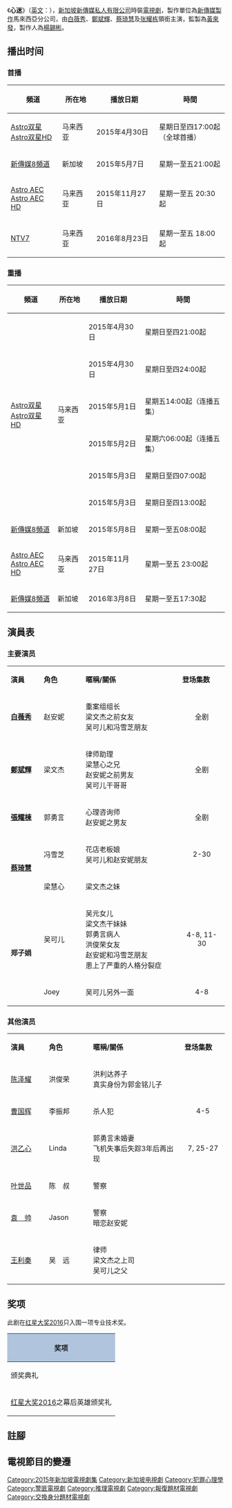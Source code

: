 {{unreferenced|time=2015-05-16T16:43:18+00:00}}
{{電視節目信息框
| 名稱       = 心迷<br/>Mind Game
| 别名       = 
| 類型       = 惊险、愛情、犯罪心理、推理
| 演出       = [[白薇秀|白薇秀]]、[[鄭斌輝|鄭斌輝]]、[[蔡琦慧|蔡琦慧]]、[[张耀栋|张耀栋]]
| 主題曲     = 汤微恩、伍佳丽 《心迷》
| 片尾曲     =
| 語言       = [[華語|華語]]
| 集數       = 30
| 製作年份   = 
| 製作人     = [[楊錫彬|楊錫彬]]
| 監製       = [[黃來發|黃來發]]
| 導演       = [[黃來發|黃來發]]、[[吳升兒|吳升兒]]、[[周發耀|周發耀]]
| 助理导演   = [[何雪麗|何雪麗]]
| 統籌       = 
| 編審       = [[何啟安|何啟安]]
| 編導       = 
| 助理編導   = 
| 編劇       = [[李辜心|李辜心]]、[[譚諾麗|譚諾麗]]、[[高燕珊|高燕珊]]、<br/>[[鄭欣瑜|鄭欣瑜]]、[[李素蓉|李素蓉]]
| 剪辑       = 
| 外景       = {{MAL}} [[吉隆坡|吉隆坡]]
| 摄影       = 
| 每集長     = 45 分钟(不含广告)
| 製作公司   = [[新傳媒製作（馬來西亞）有限公司|新傳媒製作（馬來西亞）有限公司]]
| 頻道1      = {{flagicon|MYS}} [[Astro双星|Astro双星]]、[[Astro双星|Astro双星HD]]
| 視頻制式1  = [[標準畫質電視|標準畫質電視]]、[[高清晰度电视|-{zh-cn:高清晰度电视;zh-hk:高清電視;zh-tw:高畫質電視;zh-hans:高清晰度电视;zh-hant:高解析度電視;zh-mo:高清電視;}-]]
| 音頻制式1  = 
| 首播國家1  = {{MYS}}
| 首播地區1  = 
| 開始1      = 2015年4月30日
| 結束1      = 2015年6月10日
| 頻道2      = {{flagicon|SIN}} [[新傳媒8頻道|新傳媒8頻道]]
| 視頻制式2  = [[標準畫質電視|標準畫質電視]]、[[高清晰度电视|-{zh-cn:高清晰度电视;zh-hk:高清電視;zh-tw:高畫質電視;zh-hans:高清晰度电视;zh-hant:高解析度電視;zh-mo:高清電視;}-]]
| 音頻制式2  = 
| 首播國家2  = {{SIN}}
| 首播地區2  = 
| 開始2      = 2015年5月7日
| 結束2      = 2015年6月17日
| 晚于       = {{flagicon|SIN}}[[虎媽來了|虎媽來了]]<br>{{flagicon|SIN}}[[流氓律師|流氓律師]]
| 早于       = {{flagicon|SIN}}[[長輩甜心|長輩甜心]]
| 相关节目   = [[曙光_(電視劇)|曙光]]（2013）<br/> [[日落洞|日落洞]]（2014）
| 官方網站   = http://tv.toggle.sg/en/channel8/shows/mind-game-tif/info
| imdb_id = 8879588
}}

《'''心迷'''》（[[英语|英文]]：{{lang|en|'''Mind Game'''}}），[[新加坡|新加坡]][[新傳媒私人有限公司|新傳媒私人有限公司]]時裝[[電視劇|電視劇]]，製作單位為[[新傳媒製作|新傳媒製作]]馬來西亞分公司，由[[白薇秀|白薇秀]]、[[鄭斌輝|鄭斌輝]]、[[蔡琦慧|蔡琦慧]]及[[张耀栋|张耀栋]]領銜主演，監製為[[黃來發|黃來發]]，製作人為[[楊錫彬|楊錫彬]]。

== 播出时间 ==
=== 首播 ===
{| class="wikitable" style="text-align:center"
|-  
! 頻道 || 所在地 || 播放日期||時間
|- 
|[[Astro双星|Astro双星]]<br>[[Astro双星|Astro双星HD]]||{{flagicon|MYS}}马来西亚|| 2015年4月30日 ||星期日至四17:00起 <br>（全球首播）
|- 
|[[新傳媒8頻道|新傳媒8頻道]]||{{flagicon|SIN}}新加坡|| 2015年5月7日 ||星期一至五21:00起 
|- 
|[[Astro_AEC|Astro AEC]]<br>[[Astro_AEC|Astro AEC HD]]||{{flagicon|MYS}}马来西亚|| 2015年11月27日 ||星期一至五 20:30起
|-
|[[NTV7|NTV7]]||{{flagicon|MYS}}马来西亚|| 2016年8月23日 ||星期一至五 18:00起
|}

=== 重播 ===
{| class="wikitable" style="text-align:center"
|-  
! 頻道 || 所在地 || 播放日期||時間
|- 
|rowspan=6|[[Astro双星|Astro双星]]<br>[[Astro双星|Astro双星HD]]||rowspan=6|{{flagicon|MYS}}马来西亚|| 2015年4月30日 ||星期日至四21:00起
|- 
| 2015年4月30日 ||星期日至四24:00起
|- 
| 2015年5月1日 ||星期五14:00起（连播五集）
|- 
| 2015年5月2日 ||星期六06:00起（连播五集）
|-
| 2015年5月3日 ||星期日至四07:00起
|- 
| 2015年5月3日 ||星期日至四13:00起
|- 
|[[新傳媒8頻道|新傳媒8頻道]]||{{flagicon|SIN}}新加坡|| 2015年5月8日 ||星期一至五08:00起
|- 
|[[Astro_AEC|Astro AEC]]<br>[[Astro_AEC|Astro AEC HD]]||{{flagicon|MYS}}马来西亚|| 2015年11月27日 ||星期一至五 23:00起
|- 
|[[新傳媒8頻道|新傳媒8頻道]]||{{flagicon|SIN}}新加坡|| 2016年3月8日 ||星期一至五17:30起
|}

== 演員表 ==

=== 主要演员 ===
{|class="wikitable" width="70%"
|- style="background:cornflowerblue; color:white" align=center
|style="width:6%"|'''演員'''||style="width:6%"|'''角色'''||style="width:18%"|'''暱稱/關係'''||style="width:8%"|'''登场集数'''
|-
| '''[[白薇秀|白薇秀]]''' || 赵安妮 || 重案组组长 <br> 梁文杰之前女友 <br> 吴可儿和冯雪芝朋友
|align="center"| 全剧
|-
| '''[[鄭斌輝|鄭斌輝]]''' || 梁文杰 || 律师助理 <br> 梁慧心之兄 <br> 赵安妮之前男友 <br> 吴可儿干哥哥
|align="center"| 全剧
|-
| '''[[張耀棟|張耀棟]]''' || 郭勇言 || 心理咨询师 <br> 赵安妮之男友
|align="center"| 全剧
|-
|rowspan="2"| '''[[蔡琦慧|蔡琦慧]]''' || 冯雪芝 || 花店老板娘 <br> 吴可儿和赵安妮朋友
|align="center"| 2-30
|-
| 梁慧心 || 梁文杰之妹
|align="center"| 
|-
|rowspan="2"| '''郑子娟''' || 吴可儿 || 吴元女儿 <br> 梁文杰干妹妹 <br> 郭勇言病人 <br> 洪俊荣女友 <br> 赵安妮和冯雪芝朋友 <br> 患上了严重的人格分裂症
|align="center"| 4-8, 11-30
|-
| Joey || 吴可儿另外一面
|align="center"| 4-8
|}

=== 其他演员 ===
{|class="wikitable" width="70%"
|- style="background:cornflowerblue; color:white" align=center
|style="width:6%"|'''演員'''||style="width:6%"|'''角色'''||style="width:18%"|'''暱稱/關係'''||style="width:8%"|'''登场集数'''
|-
| [[陈泽耀|陈泽耀]] || 洪俊荣 || 洪利达养子<br>真实身份为郭金铭儿子
|align="center"| 
|-
| [[曹国辉|曹国辉]] || 李振邦 || 杀人犯
|align="center"| 4-5
|-
| [[洪乙心|洪乙心]] || Linda || 郭勇言未婚妻<br>飞机失事后失踪3年后再出现
|align="center"| 7, 25-27
|-
| [[叶世品|叶世品]] || 陈　叔 || 警察
|-
| [[袁帅|袁　帅]] || Jason || 警察<br> 暗恋赵安妮
|align="center"| 
|-
| [[王利秦|王利秦]] || 吴　远 || 律师 <br> 梁文杰之上司 <br> 吴可儿之父
|align="center"| 
|}

==奖项==
此剧在[[红星大奖2016|红星大奖2016]]只入围一项专业技术奖。
{| class="wikitable sortable"
|- style="background:#ccc; text-align:center;"
! colspan="4" style="background: LightSteelBlue;" | 奖项
|- style="background:#ccc; text-align:center;"
! 颁奖典礼
! 奖项
! 入围者
! 结果
|-
| [[红星大奖2016|红星大奖2016]]之幕后英雄颁奖礼
| 最佳导演
| 黄来发
| {{nom}}
|}

== 註腳 ==
{{註腳}}

==電視節目的變遷==
{{電視節目的變遷
|電視台={{flagicon|MYS}}[[马来西亚|马来西亚]] [[Astro双星|Astro双星]]、[[Astro双星|Astro双星HD]]
|播放檔次=星期日至四 17:00 - 18:00
|節目名稱=心迷<br />（2015.04.30- 2015.06.10）
|上一節目=[[流氓律師|流氓律師]]<br />（2015.04.20- 2015.04.29）
|下一節目=[[長輩甜心|長輩甜心]] <br />（2015.06.11- 2015.07.08）
|2電視台={{flagicon|SIN}}[[新加坡|新加坡]] [[新傳媒8頻道|新傳媒8頻道]]
|2播放檔次=星期一至五 21:00 - 22:00
|2節目名稱=心迷<br />（2015.05.07- 2015.06.17）
|2上一節目=[[虎媽來了|虎媽來了]]<br />（2015.04.09- 2015.05.06）
|2下一節目=[[長輩甜心|長輩甜心]]<br />（2015.06.18- 2015.07.15）
|3電視台={{flagicon|MYS}}[[马来西亚|马来西亚]] [[NTV7|NTV7]]
|3播放檔次=星期一至四 18:00 - 19:00 
|3節目名稱=心迷<br />（2016.08.23- 2015.10.14）
|3上一節目=[[118_(连续剧)|118]] <br />（2016.01.05- 2016.08.22）
|3下一節目=[[大好时光|大好时光]]<br />（2016.10.17- 2016.12.07）
}}

{{DEFAULTSORT:Xin Mi}}
[[Category:2015年新加坡電視劇集|Category:2015年新加坡電視劇集]]
[[Category:新加坡电視劇|Category:新加坡电視劇]]
[[Category:犯罪心理學|Category:犯罪心理學]]
[[Category:警匪電視劇|Category:警匪電視劇]]
[[Category:推理電視劇|Category:推理電視劇]]
[[Category:報復題材電視劇|Category:報復題材電視劇]]
[[Category:交換身分題材電視劇|Category:交換身分題材電視劇]]